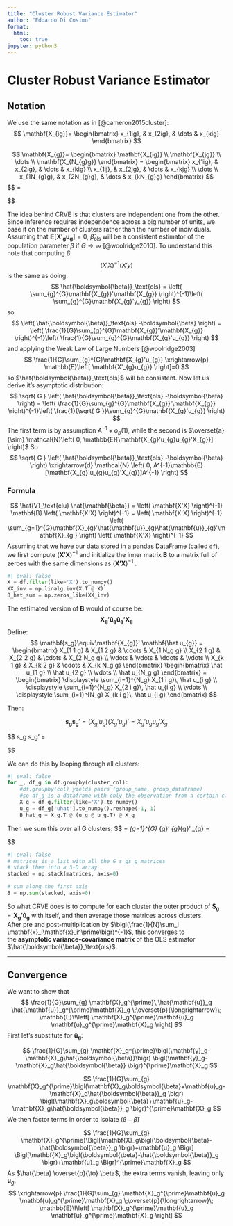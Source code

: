 ```yaml
---
title: "Cluster Robust Variance Estimator"
author: "Edoardo Di Cosimo"
format:
  html:
    toc: true
jupyter: python3
---
```

# Cluster Robust Variance Estimator

## Notation
We use the same notation as in [@cameron2015cluster]:
$$
\mathbf{X_{ig}}=
\begin{bmatrix}
x_{1ig}, &  x_{2ig}, &  \dots  & x_{kig} 
\end{bmatrix}
$$

$$
\mathbf{X_{g}}= \begin{bmatrix}
\mathbf{X_{ig}} \\
\mathbf{X_{jg}} \\  
\dots  \\
\mathbf{X_{N_{g}g}}
\end{bmatrix} = 
\begin{bmatrix}
x_{1ig}, &  x_{2ig}, &  \dots  & x_{kig}  \\
x_{1ij}, &  x_{2jg}, &  \dots  & x_{kjg}  \\
\dots \\
x_{1N_{g}g}, &  x_{2N_{g}g}, &  \dots  & x_{kN_{g}g} 
\end{bmatrix}
$$
$$
\mathbf{X} =
\begin{bmatrix}
\mathbf{X_{ig}} \\
\mathbf{X_{jg}} \\
\dots \\
\mathbf{X_{N_{g}g}} \\
\\
\mathbf{X_{ih}} \\
\mathbf{X_{jh}} \\
\dots \\
\mathbf{X_{N_{h}h}} \\
\\
\dots \\
\\
\mathbf{X_{iG}} \\
\mathbf{X_{jG}} \\
\dots \\
\mathbf{X_{N_{G}G}}
\end{bmatrix}

$$



The idea behind CRVE is that clusters are independent one from the other. Since inference requires independence across a big number of units, we base it on the number of clusters rather than the number of individuals. Assuming that $\mathbb{E}\left[ \mathbf{X'_{g}u_{g}} \right]=0$, $\hat{\beta}_\text{ols}$ will be a consistent estimator of the population parameter $\beta$ if $G \to \infty$ [@woolridge2010]. To understand this note that computing $\beta$:
$$
\left( X'X \right)^{-1}\left( X'y \right) 
$$
is the same as doing: 
$$
\hat{\boldsymbol{\beta}}_\text{ols} = \left( \sum_{g}^{G}\mathbf{X_{g}}'\mathbf{X_{g}}  \right)^{-1}\left( \sum_{g}^{G}\mathbf{X_{g}'y_{g}} \right) 
$$
so 
$$
\left( \hat{\boldsymbol{\beta}}_\text{ols} -\boldsymbol{\beta} \right) = \left(  \frac{1}{G}\sum_{g}^{G}\mathbf{X_{g}}'\mathbf{X_{g}}  \right)^{-1}\left( \frac{1}{G}\sum_{g}^{G}\mathbf{X_{g}'u_{g}} \right)
$$
and applying the Weak Law of Large Numbers [@woolridge2003]
$$
\frac{1}{G}\sum_{g}^{G}\mathbf{X_{g}'u_{g}} \xrightarrow{p} \mathbb{E}\left[ \mathbf{X'_{g}u_{g}} \right]=0
$$
so $\hat{\boldsymbol{\beta}}_\text{ols}$ will be consistent.
Now let us derive it's asymptotic distribution:
$$
\sqrt{ G } \left( \hat{\boldsymbol{\beta}}_\text{ols} -\boldsymbol{\beta} \right) = \left(  \frac{1}{G}\sum_{g}^{G}\mathbf{X_{g}}'\mathbf{X_{g}}  \right)^{-1}\left( \frac{1}{\sqrt{ G }}\sum_{g}^{G}\mathbf{X_{g}'u_{g}} \right)
$$
The first term is by assumption $A^{-1} + o_{p}(1)$, while the second is $\overset{a}{\sim} \mathcal{N}\left( 0, \mathbb{E}[\mathbf{X_{g}'u_{g}u_{g}'X_{g}}] \right)$
So 
$$
\sqrt{ G } \left( \hat{\boldsymbol{\beta}}_\text{ols} -\boldsymbol{\beta} \right) \xrightarrow{d} \mathcal{N} \left( 0, A^{-1}\mathbb{E}[\mathbf{X_{g}'u_{g}u_{g}'X_{g}}]A^{-1} \right) 
$$

### Formula

$$
\hat{V}_\text{clu} \hat{\mathbf{\beta}} = \left( \mathbf{X'X} \right)^{-1} \mathbf{B} \left(  \mathbf{X'X} \right)^{-1} = \left( \mathbf{X'X} \right)^{-1} \left(  \sum_{g=1}^{G}\mathbf{X}_{g}'\hat{\mathbf{u}}_{g}\hat{\mathbf{u}}_{g}'\mathbf{X}_{g }  \right) \left(  \mathbf{X'X} \right)^{-1}
$$
Assuming that we have our data stored in a pandas DataFrame (called `df`), we first compute $(\mathbf{X'X})^{-1}$ and initialize the inner matrix $\mathbf{B}$ to a matrix full of zeroes with the same dimensions as $\left( \mathbf{X'X} \right)^{-1}$ .
```python
#| eval: false
X = df.filter(like='X').to_numpy()
XX_inv = np.linalg.inv(X.T @ X)
B_hat_sum = np.zeros_like(XX_inv)
```
The estimated version of $\mathbf{B}$ would of course be:
$$
\mathbf{X_{g}'\hat{u}_{g}\hat{u}_{g}'X_{g}}
$$
Define:
$$
\mathbf{s_g}\equiv\mathbf{X_{g}}' \mathbf{\hat u_{g}} =
\begin{bmatrix}
X_{1 1 g} & X_{1 2 g} & \cdots & X_{1 N_g g} \\
X_{2 1 g} & X_{2 2 g} & \cdots & X_{2 N_g g} \\
\vdots    & \vdots    & \ddots & \vdots      \\
X_{k 1 g} & X_{k 2 g} & \cdots & X_{k N_g g}
\end{bmatrix}
\begin{bmatrix}
\hat u_{1 g} \\
\hat u_{2 g} \\
\vdots       \\
\hat u_{N_g g}
\end{bmatrix}
=
\begin{bmatrix}
\displaystyle \sum_{i=1}^{N_g} X_{1 i g}\, \hat u_{i g} \\
\displaystyle \sum_{i=1}^{N_g} X_{2 i g}\, \hat u_{i g} \\
\vdots \\
\displaystyle \sum_{i=1}^{N_g} X_{k i g}\, \hat u_{i g}
\end{bmatrix}
$$

Then:

$$
\mathbf{s_g s_g}' 
= (X_g' {u}_g)(X_g' {u}_g)' 
= X_g' {u}_g {u}_g' X_g
$$

$$
s_g s_g' =
\begin{bmatrix}
\displaystyle \sum_{i \in g} \sum_{j \in g} X_{1 i g} X_{1 j g} \hat u_{i g} \hat u_{j g} &
\displaystyle \sum_{i \in g} \sum_{j \in g} X_{1 i g} X_{2 j g} \hat u_{i g} \hat u_{j g} &
\cdots &
\displaystyle \sum_{i \in g} \sum_{j \in g} X_{1 i g} X_{k j g} \hat u_{i g} \hat u_{j g} \\[6pt]

\displaystyle \sum_{i \in g} \sum_{j \in g} X_{2 i g} X_{1 j g} \hat u_{i g} \hat u_{j g} &
\displaystyle \sum_{i \in g} \sum_{j \in g} X_{2 i g} X_{2 j g} \hat u_{i g} \hat u_{j g} &
\cdots &
\displaystyle \sum_{i \in g} \sum_{j \in g} X_{2 i g} X_{k j g} \hat u_{i g} \hat u_{j g} \\

\vdots & \vdots & \ddots & \vdots \\[6pt]

\displaystyle \sum_{i \in g} \sum_{j \in g} X_{k i g} X_{1 j g} \hat u_{i g} \hat u_{j g} &
\displaystyle \sum_{i \in g} \sum_{j \in g} X_{k i g} X_{2 j g} \hat u_{i g} \hat u_{j g} &
\cdots &
\displaystyle \sum_{i \in g} \sum_{j \in g} X_{k i g} X_{k j g} \hat u_{i g} \hat u_{j g}
\end{bmatrix}
$$

We can do this by looping through all clusters:
```python
#| eval: false
for _, df_g in df.groupby(cluster_col):
	#df.groupby(col) yields pairs (group_name, group_dataframe)
	#so df_g is a dataframe with only the observation from a certain cluster
	X_g = df_g.filter(like='X').to_numpy()
	u_g = df_g['uhat'].to_numpy().reshape(-1, 1)
	B_hat_g = X_g.T @ (u_g @ u_g.T) @ X_g
```

Then we sum this over all G clusters:
$$
\mathbf{\hat{B}}
=
\sum_{g=1}^{G} \mathbf{X}_{g}' \hat{\mathbf{u}}_{g}\hat{\mathbf{u}}_{g}' \mathbf{X}_{g}
=
\begin{bmatrix}
\sum_{g=1}^{G}\sum_{i \in g}\sum_{j \in g} X_{1 i g} X_{1 j g} \hat u_{i g} \hat u_{j g} &
\sum_{g=1}^{G}\sum_{i \in g}\sum_{j \in g} X_{1 i g} X_{2 j g} \hat u_{i g} \hat u_{j g} &
\cdots &
\sum_{g=1}^{G}\sum_{i \in g}\sum_{j \in g} X_{1 i g} X_{k j g} \hat u_{i g} \hat u_{j g} \\[6pt]

\sum_{g=1}^{G}\sum_{i \in g}\sum_{j \in g} X_{2 i g} X_{1 j g} \hat u_{i g} \hat u_{j g} &
\sum_{g=1}^{G}\sum_{i \in g}\sum_{j \in g} X_{2 i g} X_{2 j g} \hat u_{i g} \hat u_{j g} &
\cdots &
\sum_{g=1}^{G}\sum_{i \in g}\sum_{j \in g} X_{2 i g} X_{k j g} \hat u_{i g} \hat u_{j g} \\

\vdots & \vdots & \ddots & \vdots \\[6pt]

\sum_{g=1}^{G}\sum_{i \in g}\sum_{j \in g} X_{k i g} X_{1 j g} \hat u_{i g} \hat u_{j g} &
\sum_{g=1}^{G}\sum_{i \in g}\sum_{j \in g} X_{k i g} X_{2 j g} \hat u_{i g} \hat u_{j g} &
\cdots &
\sum_{g=1}^{G}\sum_{i \in g}\sum_{j \in g} X_{k i g} X_{k j g} \hat u_{i g} \hat u_{j g}
\end{bmatrix}
$$



```python
#| eval: false
# matrices is a list with all the G s_gs_g matrices
# stack them into a 3-D array
stacked = np.stack(matrices, axis=0)

# sum along the first axis
B = np.sum(stacked, axis=0)
```

So what CRVE does is to compute for each cluster the outer product of $\mathbf{\hat{S}_{g}} = \mathbf{X_{g}'\hat{u}_{g}}$ with itself, and then average those matrices across clusters.    
After pre and post-multiplication by $\bigl(\frac{1}{N}\sum_i \mathbf{x}_i\mathbf{x}_i^\prime\bigr)^{-1}$, this converges to the **asymptotic variance-covariance matrix** of the OLS estimator $\hat{\boldsymbol{\beta}}_\text{ols}$.

---
## Convergence
We want to show that
$$
\frac{1}{G}\sum_{g}
\mathbf{X}_g^{\prime}\,\hat{\mathbf{u}}_g \hat{\mathbf{u}}_g^{\prime}\mathbf{X}_g
\;\overset{p}{\longrightarrow}\;
\mathbb{E}\!\left[ \mathbf{X}_g^{\prime}\mathbf{u}_g \mathbf{u}_g^{\prime}\mathbf{X}_g \right]
$$
First let's substitute for $\mathbf{\hat{u}_{g}}$:

$$
\frac{1}{G}\sum_{g}
\mathbf{X}_g^{\prime}\bigl(\mathbf{y}_g-\mathbf{X}_g\hat{\boldsymbol{\beta}}\bigr)
\bigl(\mathbf{y}_g-\mathbf{X}_g\hat{\boldsymbol{\beta}} \bigr)^{\prime}\mathbf{X}_g
$$

$$
\frac{1}{G}\sum_{g}
\mathbf{X}_g^{\prime}\bigl(\mathbf{X}_g\boldsymbol{\beta}+\mathbf{u}_g-\mathbf{X}_g\hat{\boldsymbol{\beta}}_g \bigr)
\bigl(\mathbf{X}_g\boldsymbol{\beta}+\mathbf{u}_g-\mathbf{X}_g\hat{\boldsymbol{\beta}}_g \bigr)^{\prime}\mathbf{X}_g
$$
We then factor terms in order to isolate $(\beta - \hat{\beta})$

$$
\frac{1}{G}\sum_{g}
\mathbf{X}_g^{\prime}\Bigl[\mathbf{X}_g\bigl(\boldsymbol{\beta}-\hat{\boldsymbol{\beta}}_g \bigr)+\mathbf{u}_g \Bigr]
\Bigl[\mathbf{X}_g\bigl(\boldsymbol{\beta}-\hat{\boldsymbol{\beta}}_g \bigr)+\mathbf{u}_g \Bigr]^{\prime}\mathbf{X}_g
$$
As $\hat{\beta} \overset{p}{\to} \beta$, the extra terms vanish, leaving only $\mathbf{u}_g$.
$$
\xrightarrow{p}
\frac{1}{G}\sum_{g}
\mathbf{X}_g^{\prime}\mathbf{u}_g \mathbf{u}_g^{\prime}\mathbf{X}_g
\;\overset{p}{\longrightarrow}\;
\mathbb{E}\!\left[ \mathbf{X}_g^{\prime}\mathbf{u}_g \mathbf{u}_g^{\prime}\mathbf{X}_g \right]
$$